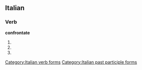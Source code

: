 ==Italian==

===Verb===
'''confrontate'''

# {{form of|[[second-person|Second-person]] [[plural]] [[present tense]]|[[confrontare#Italian|confrontare]]|lang=Italian}}
# {{form of|Second-person plural [[imperative]]|confrontare#Italian|confrontare|lang=Italian}}
# {{form of|[[feminine|Feminine]] plural|[[confrontato]]}}

[[Category:Italian verb forms]]
[[Category:Italian past participle forms]]